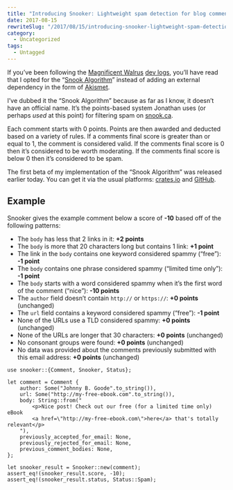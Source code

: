 ```yaml
---
title: "Introducing Snooker: Lightweight spam detection for blog comments"
date: 2017-08-15
rewriteSlug: "/2017/08/15/introducing-snooker-lightweight-spam-detection-for-blog-comments"
category:
  - Uncategorized
tags:
  - Untagged
---
```


If you’ve been following the [Magnificent Walrus](https://elliotekj.com/2017/08/12/initial-thoughts-on-baked-commenting/) [dev logs](https://elliotekj.com/2017/08/13/baked-commenting-dev-log-n1/), you’ll have read that I opted for the “[Snook Algorithm](https://snook.ca/archives/other/effective_blog_comment_spam_blocker)” instead of adding an external dependency in the form of [Akismet](https://akismet.com).

I’ve dubbed it the “Snook Algorithm” because as far as I know, it doesn’t have an official name. It’s the points-based system Jonathan uses (or perhaps _used_ at this point) for filtering spam on [snook.ca](https://snook.ca/).

<!-- readmore -->

Each comment starts with 0 points. Points are then awarded and deducted based on a variety of rules. If a comments final score is greater than or equal to 1, the comment is considered valid. If the comments final score is 0 then it’s considered to be worth moderating. If the comments final score is below 0 then it’s considered to be spam.

The first beta of my implementation of the “Snook Algorithm” was released earlier today. You can get it via the usual platforms: [crates.io](https://crates.io/crates/snooker) and [GitHub](https://github.com/elliotekj/snooker).

## Example

Snooker gives the example comment below a score of **-10** based off of the following patterns:

- The `body` has less that 2 links in it: **+2 points**
- The `body` is more that 20 characters long but contains 1 link: **+1 point**
- The link in the `body` contains one keyword considered spammy (“free”): **-1 point**
- The `body` contains one phrase considered spammy (“limited time only”): **-1 point**
- The `body` starts with a word considered spammy when it’s the first word of the comment (“nice”): **-10 points**
- The `author` field doesn’t contain `http://` or `https://`: **+0 points** (unchanged)
- The `url` field contains a keyword considered spammy (“free”): **-1 point**
- None of the URLs use a TLD considered spammy: **+0 points** (unchanged)
- None of the URLs are longer that 30 characters: **+0 points** (unchanged)
- No consonant groups were found: **+0 points** (unchanged)
- No data was provided about the comments previously submitted with this email address: **+0 points** (unchanged)

```
use snooker::{Comment, Snooker, Status};

let comment = Comment {
    author: Some("Johnny B. Goode".to_string()),
    url: Some("http://my-free-ebook.com".to_string()),
    body: String::from("
        <p>Nice post! Check out our free (for a limited time only) eBook
        <a href=\"http://my-free-ebook.com\">here</a> that's totally relevant</p>
    "),
    previously_accepted_for_email: None,
    previously_rejected_for_email: None,
    previous_comment_bodies: None,
};

let snooker_result = Snooker::new(comment);
assert_eq!(snooker_result.score, -10);
assert_eq!(snooker_result.status, Status::Spam);
```
  